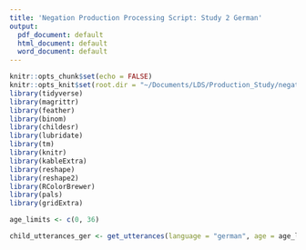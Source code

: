 ```yaml
---
title: 'Negation Production Processing Script: Study 2 German'
output:
  pdf_document: default
  html_document: default
  word_document: default
---
```

```r
knitr::opts_chunk$set(echo = FALSE)
knitr::opts_knit$set(root.dir = "~/Documents/LDS/Production_Study/negation_production")
library(tidyverse)
library(magrittr)
library(feather)
library(binom)
library(childesr)
library(lubridate)
library(tm)
library(knitr)
library(kableExtra)
library(reshape)
library(reshape2)
library(RColorBrewer)
library(pals)
library(gridExtra)

age_limits <- c(0, 36)
```

```r
child_utterances_ger <- get_utterances(language = "german", age = age_limits, role = "Target_Child")
```
